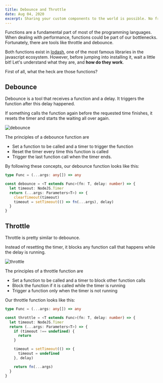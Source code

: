 ```yaml
---
title: Debounce and Throttle
date: Aug 04, 2020
excerpt: Sharing your custom components to the world is possible. No frameworks needed.
---
```


Functions are a fundamental part of most of the programming languages. When dealing with performance, functions could be part of our bottlenecks. Fortunately, there are tools like throttle and debounce.

Both functions exist in [lodash](https://lodash.com), one of the most famous libraries in the javascript ecosystem.
However, before jumping into installing it, wait a little bit!
Let's understand what they are, and **how do they work**.

First of all, what the heck are those functions?

## Debounce

Debounce is a tool that receives a function and a delay.
It triggers the function after this delay happened.

If something calls the function again before the requested time finishes,
it resets the timer and starts the waiting all over again.

![debounce](https://charliesbot.dev/static/5676ada23f0fd8c23ff6a5d1b5139fc3/49be0/debounce.webp)

The principles of a debounce function are

- Set a function to be called and a timer to trigger the function
- Reset the timer every time this function is called
- Trigger the last function call when the timer ends.

By following these concepts, our debounce function looks like this:

```typescript
type Func = (...args: any[]) => any

const debounce = <T extends Func>(fn: T, delay: number) => {
  let timeout: NodeJS.Timer
  return (...args: Parameters<T>) => {
    clearTimeout(timeout)
    timeout = setTimeout(() => fn(...args), delay)
  }
}
```

## Throttle

Throttle is pretty similar to debounce.

Instead of resetting the timer, it blocks any function call that happens while the delay is running.

![throttle](https://charliesbot.dev/static/ac0807eca020651c28c201cdefe44748/7aefb/throttle.webp)

The principles of a throttle function are

- Set a function to be called and a timer to block other function calls
- Block the function if it is called while the timer is running
- Trigger a function only when the timer is not running

Our throttle function looks like this:

```typescript
type Func = (...args: any[]) => any

const throttle = <T extends Func>(fn: T, delay: number) => {
  let timeout: NodeJS.Timer
  return (...args: Parameters<T>) => {
    if (timeout !== undefined) {
      return
    }

    timeout = setTimeout(() => {
      timeout = undefined
    }, delay)

    return fn(...args)
  }
}
```

